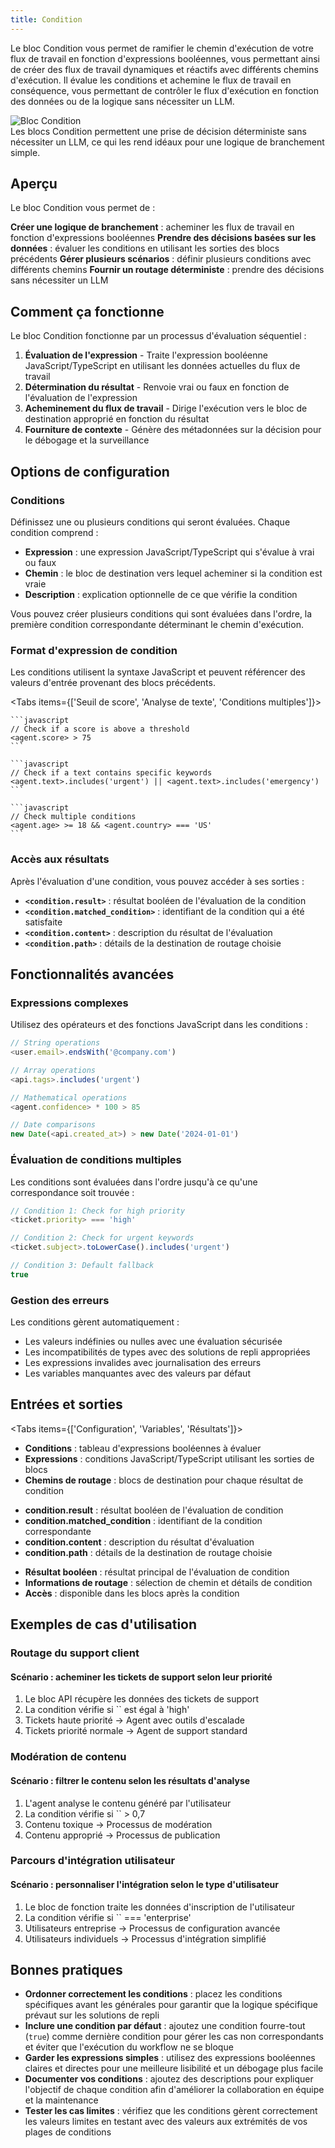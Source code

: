 ```yaml
---
title: Condition
---
```



Le bloc Condition vous permet de ramifier le chemin d'exécution de votre flux de travail en fonction d'expressions booléennes, vous permettant ainsi de créer des flux de travail dynamiques et réactifs avec différents chemins d'exécution. Il évalue les conditions et achemine le flux de travail en conséquence, vous permettant de contrôler le flux d'exécution en fonction des données ou de la logique sans nécessiter un LLM.

<div className="flex justify-center">
  <Image
    src="/static/blocks/condition.png"
    alt="Bloc Condition"
    width={500}
    height={350}
    className="my-6"
  />
</div>

<Callout>
  Les blocs Condition permettent une prise de décision déterministe sans nécessiter un LLM, ce qui les rend idéaux
  pour une logique de branchement simple.
</Callout>

## Aperçu

Le bloc Condition vous permet de :

<Steps>
  <Step>
    <strong>Créer une logique de branchement</strong> : acheminer les flux de travail en fonction d'expressions booléennes
  </Step>
  <Step>
    <strong>Prendre des décisions basées sur les données</strong> : évaluer les conditions en utilisant les sorties des blocs précédents
  </Step>
  <Step>
    <strong>Gérer plusieurs scénarios</strong> : définir plusieurs conditions avec différents chemins
  </Step>
  <Step>
    <strong>Fournir un routage déterministe</strong> : prendre des décisions sans nécessiter un LLM
  </Step>
</Steps>

## Comment ça fonctionne

Le bloc Condition fonctionne par un processus d'évaluation séquentiel :

1. **Évaluation de l'expression** - Traite l'expression booléenne JavaScript/TypeScript en utilisant les données actuelles du flux de travail
2. **Détermination du résultat** - Renvoie vrai ou faux en fonction de l'évaluation de l'expression
3. **Acheminement du flux de travail** - Dirige l'exécution vers le bloc de destination approprié en fonction du résultat  
4. **Fourniture de contexte** - Génère des métadonnées sur la décision pour le débogage et la surveillance

## Options de configuration

### Conditions

Définissez une ou plusieurs conditions qui seront évaluées. Chaque condition comprend :

- **Expression** : une expression JavaScript/TypeScript qui s'évalue à vrai ou faux
- **Chemin** : le bloc de destination vers lequel acheminer si la condition est vraie
- **Description** : explication optionnelle de ce que vérifie la condition

Vous pouvez créer plusieurs conditions qui sont évaluées dans l'ordre, la première condition correspondante déterminant le chemin d'exécution.

### Format d'expression de condition

Les conditions utilisent la syntaxe JavaScript et peuvent référencer des valeurs d'entrée provenant des blocs précédents.

<Tabs items={['Seuil de score', 'Analyse de texte', 'Conditions multiples']}>
  <Tab>

    ```javascript
    // Check if a score is above a threshold
    <agent.score> > 75
    ```

  </Tab>
  <Tab>

    ```javascript
    // Check if a text contains specific keywords
    <agent.text>.includes('urgent') || <agent.text>.includes('emergency')
    ```

  </Tab>
  <Tab>

    ```javascript
    // Check multiple conditions
    <agent.age> >= 18 && <agent.country> === 'US'
    ```

  </Tab>
</Tabs>

### Accès aux résultats

Après l'évaluation d'une condition, vous pouvez accéder à ses sorties :

- **`<condition.result>`** : résultat booléen de l'évaluation de la condition
- **`<condition.matched_condition>`** : identifiant de la condition qui a été satisfaite
- **`<condition.content>`** : description du résultat de l'évaluation
- **`<condition.path>`** : détails de la destination de routage choisie

## Fonctionnalités avancées

### Expressions complexes

Utilisez des opérateurs et des fonctions JavaScript dans les conditions :

```javascript
// String operations
<user.email>.endsWith('@company.com')

// Array operations
<api.tags>.includes('urgent')

// Mathematical operations
<agent.confidence> * 100 > 85

// Date comparisons
new Date(<api.created_at>) > new Date('2024-01-01')
```

### Évaluation de conditions multiples

Les conditions sont évaluées dans l'ordre jusqu'à ce qu'une correspondance soit trouvée :

```javascript
// Condition 1: Check for high priority
<ticket.priority> === 'high'

// Condition 2: Check for urgent keywords
<ticket.subject>.toLowerCase().includes('urgent')

// Condition 3: Default fallback
true
```

### Gestion des erreurs

Les conditions gèrent automatiquement :
- Les valeurs indéfinies ou nulles avec une évaluation sécurisée
- Les incompatibilités de types avec des solutions de repli appropriées
- Les expressions invalides avec journalisation des erreurs
- Les variables manquantes avec des valeurs par défaut

## Entrées et sorties

<Tabs items={['Configuration', 'Variables', 'Résultats']}>
  <Tab>
    <ul className="list-disc space-y-2 pl-6">
      <li>
        <strong>Conditions</strong> : tableau d'expressions booléennes à évaluer
      </li>
      <li>
        <strong>Expressions</strong> : conditions JavaScript/TypeScript utilisant les sorties de blocs
      </li>
      <li>
        <strong>Chemins de routage</strong> : blocs de destination pour chaque résultat de condition
      </li>
    </ul>
  </Tab>
  <Tab>
    <ul className="list-disc space-y-2 pl-6">
      <li>
        <strong>condition.result</strong> : résultat booléen de l'évaluation de condition
      </li>
      <li>
        <strong>condition.matched_condition</strong> : identifiant de la condition correspondante
      </li>
      <li>
        <strong>condition.content</strong> : description du résultat d'évaluation
      </li>
      <li>
        <strong>condition.path</strong> : détails de la destination de routage choisie
      </li>
    </ul>
  </Tab>
  <Tab>
    <ul className="list-disc space-y-2 pl-6">
      <li>
        <strong>Résultat booléen</strong> : résultat principal de l'évaluation de condition
      </li>
      <li>
        <strong>Informations de routage</strong> : sélection de chemin et détails de condition
      </li>
      <li>
        <strong>Accès</strong> : disponible dans les blocs après la condition
      </li>
    </ul>
  </Tab>
</Tabs>

## Exemples de cas d'utilisation

### Routage du support client

<div className="mb-4 rounded-md border p-4">
  <h4 className="font-medium">Scénario : acheminer les tickets de support selon leur priorité</h4>
  <ol className="list-decimal pl-5 text-sm">
    <li>Le bloc API récupère les données des tickets de support</li>
    <li>La condition vérifie si `<api.priority>` est égal à 'high'</li>
    <li>Tickets haute priorité → Agent avec outils d'escalade</li>
    <li>Tickets priorité normale → Agent de support standard</li>
  </ol>
</div>

### Modération de contenu

<div className="mb-4 rounded-md border p-4">
  <h4 className="font-medium">Scénario : filtrer le contenu selon les résultats d'analyse</h4>
  <ol className="list-decimal pl-5 text-sm">
    <li>L'agent analyse le contenu généré par l'utilisateur</li>
    <li>La condition vérifie si `<agent.toxicity_score>` > 0,7</li>
    <li>Contenu toxique → Processus de modération</li>
    <li>Contenu approprié → Processus de publication</li>
  </ol>
</div>

### Parcours d'intégration utilisateur

<div className="mb-4 rounded-md border p-4">
  <h4 className="font-medium">Scénario : personnaliser l'intégration selon le type d'utilisateur</h4>
  <ol className="list-decimal pl-5 text-sm">
    <li>Le bloc de fonction traite les données d'inscription de l'utilisateur</li>
    <li>La condition vérifie si `<user.account_type>` === 'enterprise'</li>
    <li>Utilisateurs entreprise → Processus de configuration avancée</li>
    <li>Utilisateurs individuels → Processus d'intégration simplifié</li>
  </ol>
</div>

## Bonnes pratiques

- **Ordonner correctement les conditions** : placez les conditions spécifiques avant les générales pour garantir que la logique spécifique prévaut sur les solutions de repli
- **Inclure une condition par défaut** : ajoutez une condition fourre-tout (`true`) comme dernière condition pour gérer les cas non correspondants et éviter que l'exécution du workflow ne se bloque
- **Garder les expressions simples** : utilisez des expressions booléennes claires et directes pour une meilleure lisibilité et un débogage plus facile
- **Documenter vos conditions** : ajoutez des descriptions pour expliquer l'objectif de chaque condition afin d'améliorer la collaboration en équipe et la maintenance
- **Tester les cas limites** : vérifiez que les conditions gèrent correctement les valeurs limites en testant avec des valeurs aux extrémités de vos plages de conditions
